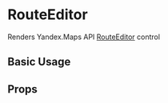 
<Meta title="api/Controls/RouteEditor" />

# RouteEditor

Renders Yandex.Maps API [RouteEditor][control] control

## Basic Usage

<Canvas>
  <YMaps>
    <Map
      defaultState={{
        center: [55.751574, 37.573856],
        zoom: 9,
        controls: [],
      }}
    >
      <RouteEditor />
    </Map>
  </YMaps>
</Canvas>

## Props

<ArgsTable of={RouteEditorCmp} />

[control]:
  https://tech.yandex.com/maps/doc/jsapi/2.1/ref/reference/control.RouteEditor-docpage/
